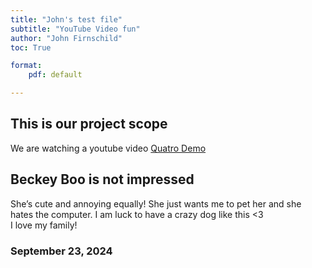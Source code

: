 ```yaml
---
title: "John's test file"
subtitle: "YouTube Video fun"
author: "John Firnschild"
toc: True

format:
    pdf: default

---
```





## This is our project scope

We are watching a youtube video
[Quatro Demo](https://github.com/jayfirns/country-analytics)  

## Beckey Boo is not impressed

She's cute and annoying equally!  She just wants me to pet her and she hates the computer.  I am luck to have a crazy dog like this <3    
I love my family!

### September 23, 2024